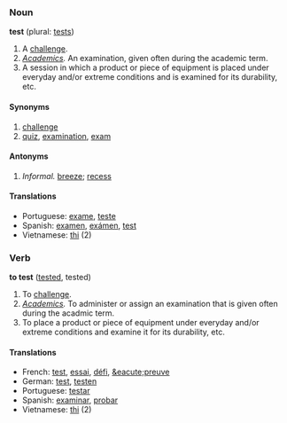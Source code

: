 === Noun ===
'''test''' (plural: [[tests]])

#A [[Challenge#Noun|challenge]].
#''[[Academics]].'' An examination, given often during the academic term.
#A session in which a product or piece of equipment is placed under everyday and/or extreme conditions and is examined for its durability, etc.

==== Synonyms ====
#[[challenge]]
#[[quiz]], [[examination]], [[exam]]

==== Antonyms ====
#''Informal.'' [[breeze]]; [[recess]]

==== Translations ====
*Portuguese: [[exame]], [[teste]]
*Spanish: [[examen]], [[exámen]], [[test]]
*Vietnamese: [[thi]] (2)

=== Verb ===
'''to test''' ([[tested]], tested)

#To [[Challenge#Verb|challenge]].
#''[[Academics]].'' To administer or assign an examination that is given often during the acadmic term.
#To place a product or piece of equipment under everyday and/or extreme conditions and examine it for its durability, etc.

==== Translations ====
*French: [[test]], [[essai]], [[défi]], [[&eacute;preuve]]
*German: [[test]], [[testen]]
*Portuguese: [[testar]]
*Spanish: [[examinar]], [[probar]]
*Vietnamese: [[thi]] (2)